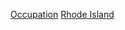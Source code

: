 {{Commons category|People of Rhode Island by occupation}}
[[Category:羅德島州人|Occupation]]
[[Category:美國各州各職業人物|Rhode Island]]